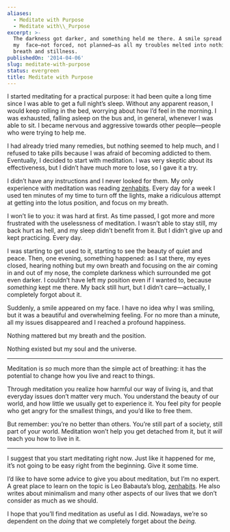 ```yaml
---
aliases:
  - Meditate with Purpose
  - Meditate with\\_Purpose
excerpt: >-
  The darkness got darker, and something held me there. A smile spread across
  my  face—not forced, not planned—as all my troubles melted into nothing but
  breath and stillness.
publishedOn: '2014-04-06'
slug: meditate-with-purpose
status: evergreen
title: Meditate with Purpose
---
```

I started meditating for a practical purpose: it had been quite a long time since I was able to get a full night’s sleep. Without any apparent reason, I would keep rolling in the bed, worrying about how I’d feel in the morning. I was exhausted, falling asleep on the bus and, in general, whenever I was able to sit. I became nervous and aggressive towards other people—people who were trying to help me.

I had already tried many remedies, but nothing seemed to help much, and I refused to take pills because I was afraid of becoming addicted to them. Eventually, I decided to start with meditation. I was very skeptic about its effectiveness, but I didn’t have much more to lose, so I gave it a try.

I didn’t have any instructions and I never looked for them. My only experience with meditation was reading [zenhabits](http://zenhabits.net/). Every day for a week I used ten minutes of my time to turn off the lights, make a ridiculous attempt at getting into the lotus position, and focus on my breath.

I won’t lie to you: it was hard at first. As time passed, I got more and more frustrated with the uselessness of meditation. I wasn’t able to stay still, my back hurt as hell, and my sleep didn’t benefit from it. But I didn’t give up and kept practicing. Every day.

I was starting to get used to it, starting to see the beauty of quiet and peace. Then, one evening, something happened: as I sat there, my eyes closed, hearing nothing but my own breath and focusing on the air coming in and out of my nose, the complete darkness which surrounded me got even darker. I couldn’t have left my position even if I wanted to, because _something_ kept me there. My back still hurt, but I didn’t care—actually, I completely forgot about it.

Suddenly, a smile appeared on my face. I have no idea why I was smiling, but it was a beautiful and overwhelming feeling. For no more than a minute, all my issues disappeared and I reached a profound happiness.

Nothing mattered but my breath and the position.

Nothing existed but my soul and the universe.

---

Meditation is _so_ much more than the simple act of breathing: it has the potential to change how you live and react to things.

Through meditation you realize how harmful our way of living is, and that everyday issues don’t matter very much. You understand the beauty of our world, and how little we usually get to experience it. You feel pity for people who get angry for the smallest things, and you’d like to free them.

But remember: you’re no better than others. You’re still part of a society, still part of your world. Meditation won’t help you get detached from it, but it _will_ teach you how to live in it.

---

I suggest that you start meditating right now. Just like it happened for me, it’s not going to be easy right from the beginning. Give it some time.

I’d like to have some advice to give you about meditation, but I’m no expert. A great place to learn on the topic is Leo Babauta’s blog, [zenhabits](http://zenhabits.net/). He also writes about minimalism and many other aspects of our lives that we don’t consider as much as we should.

I hope that you’ll find meditation as useful as I did. Nowadays, we’re so dependent on the _doing_ that we completely forget about the _being._
